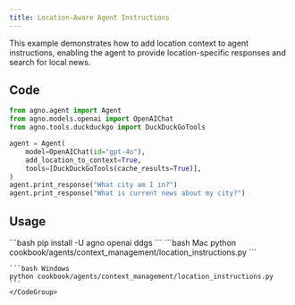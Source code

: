 ```yaml
---
title: Location-Aware Agent Instructions
---
```


This example demonstrates how to add location context to agent instructions, enabling the agent to provide location-specific responses and search for local news.

## Code

```python cookbook/agents/context_management/location_instructions.py
from agno.agent import Agent
from agno.models.openai import OpenAIChat
from agno.tools.duckduckgo import DuckDuckGoTools

agent = Agent(
    model=OpenAIChat(id="gpt-4o"),
    add_location_to_context=True,
    tools=[DuckDuckGoTools(cache_results=True)],
)
agent.print_response("What city am I in?")
agent.print_response("What is current news about my city?")
```

## Usage

<Steps>
  <Snippet file="create-venv-step.mdx" />

  <Step title="Install libraries">
    ```bash
    pip install -U agno openai ddgs
    ```
  </Step>

  <Step title="Run Agent">
    <CodeGroup>
    ```bash Mac
    python cookbook/agents/context_management/location_instructions.py
    ```
    
    ```bash Windows
    python cookbook/agents/context_management/location_instructions.py
    ```
    </CodeGroup>
  </Step>
</Steps>